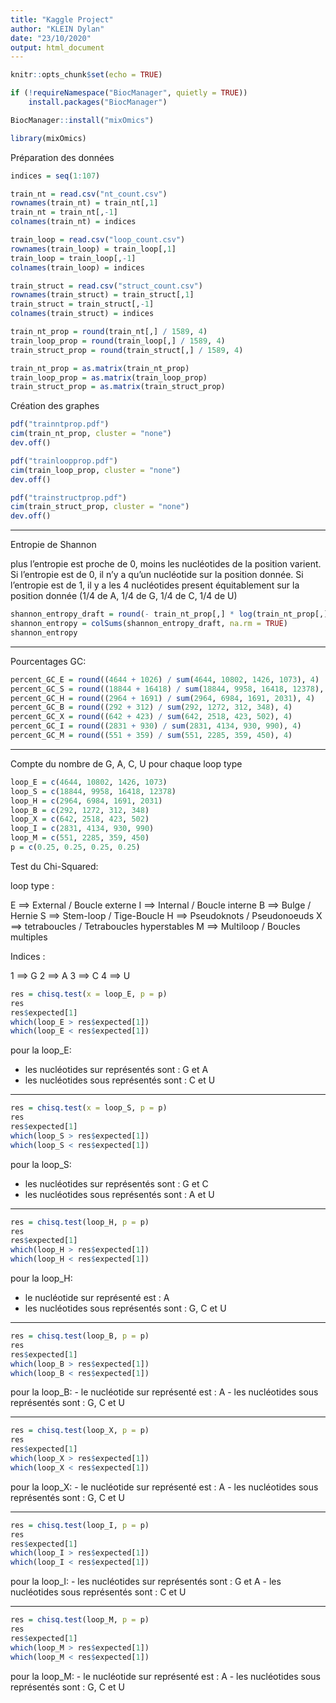---
title: "Kaggle Project"
author: "KLEIN Dylan"
date: "23/10/2020"
output: html_document
---

```{r setup, include=FALSE}
knitr::opts_chunk$set(echo = TRUE)
```

```{r modules}
if (!requireNamespace("BiocManager", quietly = TRUE))
    install.packages("BiocManager")

BiocManager::install("mixOmics")
```


```{r imports}
library(mixOmics)
```



Préparation des données

```{r}
indices = seq(1:107)

train_nt = read.csv("nt_count.csv")
rownames(train_nt) = train_nt[,1]
train_nt = train_nt[,-1]
colnames(train_nt) = indices

train_loop = read.csv("loop_count.csv")
rownames(train_loop) = train_loop[,1]
train_loop = train_loop[,-1]
colnames(train_loop) = indices

train_struct = read.csv("struct_count.csv")
rownames(train_struct) = train_struct[,1]
train_struct = train_struct[,-1]
colnames(train_struct) = indices
```

```{r}
train_nt_prop = round(train_nt[,] / 1589, 4)
train_loop_prop = round(train_loop[,] / 1589, 4)
train_struct_prop = round(train_struct[,] / 1589, 4)
```

```{r}
train_nt_prop = as.matrix(train_nt_prop)
train_loop_prop = as.matrix(train_loop_prop)
train_struct_prop = as.matrix(train_struct_prop)
```


Création des graphes

```{r}
pdf("trainntprop.pdf")
cim(train_nt_prop, cluster = "none")
dev.off()
```


```{r}
pdf("trainloopprop.pdf")
cim(train_loop_prop, cluster = "none")
dev.off()
```

```{r}
pdf("trainstructprop.pdf")
cim(train_struct_prop, cluster = "none")
dev.off()
```


-----------------------------------------------------------------------------

Entropie de Shannon

plus l'entropie est proche de 0, moins les nucléotides de la position varient.
Si l'entropie est de 0, il n'y a qu'un nucléotide sur la position donnée.
Si l'entropie est de 1, il y a les 4 nucléotides present équitablement sur la position donnée (1/4 de A, 1/4 de G, 1/4 de C, 1/4 de U)

```{r}
shannon_entropy_draft = round(- train_nt_prop[,] * log(train_nt_prop[,], base = 4), 4)
shannon_entropy = colSums(shannon_entropy_draft, na.rm = TRUE)
shannon_entropy
```

-----------------------------------------------------------------------------

Pourcentages GC:


```{r}
percent_GC_E = round((4644 + 1026) / sum(4644, 10802, 1426, 1073), 4)
percent_GC_S = round((18844 + 16418) / sum(18844, 9958, 16418, 12378), 4)
percent_GC_H = round((2964 + 1691) / sum(2964, 6984, 1691, 2031), 4)
percent_GC_B = round((292 + 312) / sum(292, 1272, 312, 348), 4)
percent_GC_X = round((642 + 423) / sum(642, 2518, 423, 502), 4)
percent_GC_I = round((2831 + 930) / sum(2831, 4134, 930, 990), 4)
percent_GC_M = round((551 + 359) / sum(551, 2285, 359, 450), 4)
```

-----------------------------------------------------------------------------

Compte du nombre de G, A, C, U pour chaque loop type

```{r}
loop_E = c(4644, 10802, 1426, 1073)
loop_S = c(18844, 9958, 16418, 12378)
loop_H = c(2964, 6984, 1691, 2031)
loop_B = c(292, 1272, 312, 348)
loop_X = c(642, 2518, 423, 502)
loop_I = c(2831, 4134, 930, 990)
loop_M = c(551, 2285, 359, 450)
p = c(0.25, 0.25, 0.25, 0.25)
```


Test du Chi-Squared:

loop type :

E ==> External / Boucle externe
I ==> Internal / Boucle interne
B ==> Bulge / Hernie
S ==> Stem-loop / Tige-Boucle
H ==>	Pseudoknots / Pseudonoeuds
X ==> tetraboucles / Tetraboucles hyperstables
M ==> Multiloop / Boucles multiples


Indices :

1 ==> G
2 ==> A
3 ==> C
4 ==> U


```{r}
res = chisq.test(x = loop_E, p = p)
res
res$expected[1]
which(loop_E > res$expected[1])
which(loop_E < res$expected[1])
```
pour la loop_E:

- les nucléotides sur représentés sont : G et A
- les nucléotides sous représentés sont : C et U

-----------------------------------------------------------------------------

```{r}
res = chisq.test(x = loop_S, p = p)
res
res$expected[1]
which(loop_S > res$expected[1])
which(loop_S < res$expected[1])
```
pour la loop_S:

- les nucléotides sur représentés sont : G et C
- les nucléotides sous représentés sont : A et U

-----------------------------------------------------------------------------

```{r}
res = chisq.test(loop_H, p = p)
res
res$expected[1]
which(loop_H > res$expected[1])
which(loop_H < res$expected[1])
```
pour la loop_H:

- le nucléotide sur représenté est : A
- les nucléotides sous représentés sont : G, C et U

-----------------------------------------------------------------------------

```{r}
res = chisq.test(loop_B, p = p)
res
res$expected[1]
which(loop_B > res$expected[1])
which(loop_B < res$expected[1])
```
pour la loop_B:
- le nucléotide sur représenté est : A
- les nucléotides sous représentés sont : G, C et U

-----------------------------------------------------------------------------

```{r}
res = chisq.test(loop_X, p = p)
res
res$expected[1]
which(loop_X > res$expected[1])
which(loop_X < res$expected[1])
```
pour la loop_X:
- le nucléotide sur représenté est : A
- les nucléotides sous représentés sont : G, C et U

-----------------------------------------------------------------------------

```{r}
res = chisq.test(loop_I, p = p)
res
res$expected[1]
which(loop_I > res$expected[1])
which(loop_I < res$expected[1])
```
pour la loop_I:
- les nucléotides sur représentés sont : G et A
- les nucléotides sous représentés sont : C et U

-----------------------------------------------------------------------------

```{r}
res = chisq.test(loop_M, p = p)
res
res$expected[1]
which(loop_M > res$expected[1])
which(loop_M < res$expected[1])
```
pour la loop_M:
- le nucléotide sur représenté est : A
- les nucléotides sous représentés sont : G, C et U
